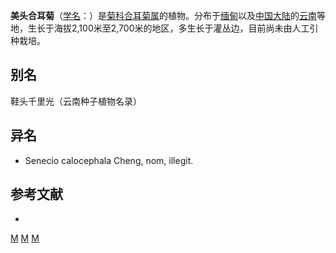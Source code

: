 {{Speciesbox 
| genus = Synotis
| species = calocephala
| authority = C. Jeffrey et [[陈艺林|Y. L. Chen]]
}}

'''美头合耳菊'''（[[学名|学名]]：{{lang|la|''Synotis calocephala''}}）是[[菊科|菊科]][[合耳菊属|合耳菊属]]的植物。分布于[[缅甸|缅甸]]以及[[中国大陆|中国大陆]]的[[云南|云南]]等地，生长于海拔2,100米至2,700米的地区，多生长于灌丛边，目前尚未由人工引种栽培。

== 别名 ==
鞋头千里光（云南种子植物名录）

== 异名 ==
* Senecio calocephala Cheng, nom, illegit.

== 参考文献 ==
<div class="references-small">
* {{cite web| url =http://www.bioinfo.cn/db05/KmzwSpecies.php?action=view&id=5722| title =美头合耳菊| work =《中国高等植物数据库全库》| publisher =中国科学院微生物研究所| author =昆明植物研究所| accessdate =2009-02-25| deadurl =yes| archiveurl =https://web.archive.org/web/20160305023435/http://www.bioinfo.cn/db05/KmzwSpecies.php?action=view&id=5722| archivedate =2016-03-05}}
</div>
{{Taxonbar|from=Q15232013}}

[[Category:合耳菊属|M]]
[[Category:緬甸植物|M]]
[[Category:云南植物|M]]